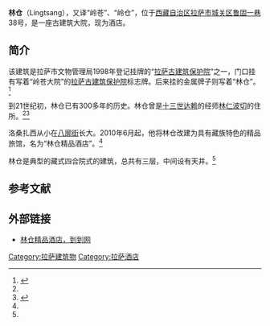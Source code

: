 {{Otheruses|林仓活佛}}

'''林仓'''（Lingtsang），又译“岭苍”、“岭仓”，位于[[西藏自治区|西藏自治区]][[拉萨市|拉萨市]][[城关区_(拉萨市)|城关区]][[鲁固一巷|鲁固一巷]]38号，是一座古建筑大院，现为酒店。

== 简介 ==
该建筑是拉萨市文物管理局1998年登记挂牌的“[[拉萨古建筑保护院|拉萨古建筑保护院]]”之一，门口挂有写着“岭苍大院”的[[拉萨古建筑保护院|拉萨古建筑保护院]]标志牌。后来挂的金属牌子则写着“林仓”。<ref name=zgxzw>{{Cite web|title=古建新用之“林仓大院”：精品旅馆保持古院生机|url=http://www.tibet.cn/holiday/zmft/201203/t20120309_1726010.htm|accessdate=2012-03-11|work=中国西藏网|archive-date=2016-03-04|archive-url=https://web.archive.org/web/20160304113816/http://www.tibet.cn/holiday/zmft/201203/t20120309_1726010.htm|dead-url=no}}</ref>

到21世纪初，林仓已有300多年的历史。林仓曾是[[十三世达赖|十三世达赖]]的经师[[林仁波切|林仁波切]]的住所。<ref name=zgxzw/><ref>{{Cite web|title=拉萨“林仓大院”|url=http://www.tibet328.cn/03/03/201207/t20120712_242376.htm|accessdate=2012-07-12|work=西藏人权网|archive-date=2016-03-05|archive-url=https://web.archive.org/web/20160305012055/http://www.tibet328.cn/03/03/201207/t20120712_242376.htm|dead-url=no}}</ref>

洛桑扎西从小在[[八廓街|八廓街]]长大。2010年6月起，他将林仓改建为具有藏族特色的精品旅馆，名为“林仓精品酒店”。<ref name=zgxzw/>

林仓是典型的藏式四合院式的建筑，总共有三层，中间设有天井。<ref name=zgxzw/>

== 参考文献 ==
{{reflist}}

== 外部链接 ==
* [https://web.archive.org/web/20130429040910/http://www.daodao.com/Hotel_Review-g294223-d1841115-Reviews-Lingtsang_Boutique_Hotel-Lhasa_Tibet.html 林仓精品酒店，到到网]

{{拉萨地标}}

[[Category:拉萨建筑物|Category:拉萨建筑物]]
[[Category:拉萨酒店|Category:拉萨酒店]]